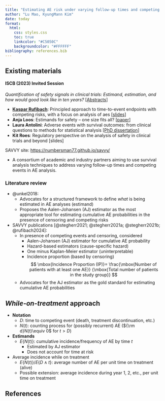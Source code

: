 ```yaml
---
title: "Estimating AE risk under varying follow-up times and competing risks"
author: "Lu Mao, KyungMann Kim"
date: today
format: 
  html:
    css: styles.css
    toc: true
    linkcolor: "#C5050C"
    backgroundcolor: "#FFFFFF"
bibliography: references.bib
---
```


## Existing materials

#### ISCB (2023) Invited Session

*Quantification of safety signals in clinical trials: Estimand, estimation, and how would good look like in ten years?* \[[Abstracts](References/abstracts.pdf){target="_blank"}\]

-   [**Kaspar Rufibach**](https://numbersman77.github.io/kasparrufibach/){target="_blank"}: Principled approach to time-to-event endpoints with competing risks, with a focus on analysis of aes \[[slides](References/Rufibach_slides_2023.pdf){target="_blank"}\]
-   **Anja Loos**: Estimands for safety – one size fits all? \[[paper](References/Unkel%20et%20al%20(2019)%20-%20Pharm%20Statist.pdf){target="_blank"}\]
-   **Laura Antolini**: Adverse events with survival outcomes: from clinical questions to methods for statistical analysis \[[PhD dissertation](References/ELENA_phd.pdf){target="_blank"}\]
-   **Kit Roes**: Regulatory perspective on the analysis of safety in clinical trials and beyond \[slides\]

SAVVY site: [https://numbersman77.github.io/savvy/](https://numbersman77.github.io/savvy/){target="_blank"}

-   A consortium of academic and industry partners aiming to use survival analysis techniques to address varying follow-up times and competing events in AE analysis.

### Literature review

-   @unkel2018:
    -   Advocates for a structured framework to define *what* is being estimated in AE analyses (estimand)
    -   Proposes the Aalen-Johansen (AJ) estimator as the most appropriate tool for estimating cumulative AE probabilities in the presence of censoring and competing risks
-   SAVVY publications [@stegherr2021; @stegherr2021a; @stegherr2021b; @rufibach2024]:
    -   In presence of competing events and censoring, considered
        -   Aalen-Johansen (AJ) estimator for cumulative AE probability
        -   Hazard-based estimators (cause-specific hazard)
        -   One minus Kaplan-Meier estimator (uninterpretable)
        -   Incidence proportion (based by censoring) $$
            \mbox{Incidence Proportion (IP)}= \frac{\mbox{Number of patients with at least one AE}}
            {\mbox{Total number of patients in the study group}}
            $$
    -   Advocates for the AJ estimator as the gold standard for estimating cumulative AE probabilities

## *While-on-treatment* approach

-   **Notation**
    -   $D$: time to competing event (death, treatment discontinuation, etc.)
    -   $N(t)$: counting process for (possibly recurrent) AE (${\rm d}N(t)\equiv 0$ for $t>D$)
-   **Estimands**
    -   $E\{N(t)\}$: cumulative incidence/frequency of AE by time $t$
        -   Estimated by AJ estimator
        -   Does not account for time at risk
-   Average incidence while on treatment
    -   $E\{N(t)\}/E\{D\wedge t\}$: average number of AE per unit time on treatment (alive)
    -   Possible extension: average incidence during year 1, 2, etc., per unit time on treatment



## References
